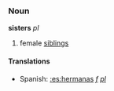 ===Noun===
'''sisters''' ''pl''

#female [[siblings]]

====Translations====
*Spanish: [[:es:hermanas]] ''[[f]] [[pl]]''